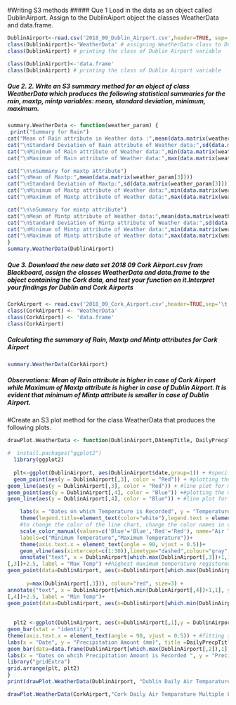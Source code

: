 
#Writing S3 methods
##### Que 1 Load in the data as an object called DublinAirport. Assign to the DublinAiport object the classes WeatherData and data.frame.
```r
DublinAirport<-read.csv('2018_09_Dublin_Airport.csv',header=TRUE, sep='\t')
class(DublinAirport)<-'WeatherData' # assigning WeatherData class to Dublin Airport variable
class(DublinAirport) # printing the class of Dublin Airport variable

class(DublinAirport)<-'data.frame'
class(DublinAirport) # printing the class of Dublin Airport variable

```
##### Que 2. 2. Write an S3 summary method for an object of class WeatherData which produces the following statistical summaries for the rain, maxtp, mintp variables: mean, standard deviation, minimum, maximum. 
```r
summary.WeatherData <- function(weather_param) {
 print("Summary for Rain")
cat("Mean of Rain attribute in Weather data :",mean(data.matrix(weather_param[2])))
cat("\nStandard Deviation of Rain attribute of Weather data:",sd(data.matrix(weather_param[2])))
cat("\nMinimum of Rain attribute of Weather data:",min(data.matrix(weather_param[2])))
cat("\nMaximum of Rain attribute of Weather data:",max(data.matrix(weather_param[2])))

cat("\n\nSummary for maxtp attribute")
cat("\nMean of Maxtp:",mean(data.matrix(weather_param[3])))
cat("\nStandard Deviation of Maxtp:",sd(data.matrix(weather_param[3])))
cat("\nMinimum of Maxtp attribute of Weather data:",min(data.matrix(weather_param[3])))
cat("\nMaximum of Maxtp attribute of Weather data:",max(data.matrix(weather_param[3])))

cat("\n\nSummary for mintp attribute")
cat("\nMean of Mintp attribute of Weather data:",mean(data.matrix(weather_param[4])))
cat("\nStandard Deviation of Mintp attribute of Weather data:",sd(data.matrix(weather_param[4])))
cat("\nMinimum of Mintp attribute of Weather data:",min(data.matrix(weather_param[4])))
cat("\nMaximum of Mintp attribute of Weather data:",max(data.matrix(weather_param[4])))
}
summary.WeatherData(DublinAirport)
```

##### Que 3. Download the new data set 2018 09 Cork Airport.csv from Blackboard, assign the classes WeatherData and data.frame to the object containing the Cork data, and test your function on it.Interpret your findings for Dublin and Cork Airports
```r

CorkAirport <- read.csv('2018_09_Cork_Airport.csv',header=TRUE,sep='\t')
class(CorkAirport) <- 'WeatherData'
class(CorkAirport) <- 'data.frame'
class(CorkAirport)
```
##### Calculating the summary of Rain, Maxtp and Mintp attributes for Cork Airport
```r
summary.WeatherData(CorkAirport)
```
##### Observations: Mean of Rain attribute is higher in case of Cork Airport while Maximum of Maxtp attribute is higher in case of Dublin Airport. It is evident that minimum of Mintp attribute is smaller in case of Dublin Airport.


#Create an S3 plot method for the class WeatherData that produces the following plots.
```r
drawPlot.WeatherData <- function(DublinAirport,DAtempTitle, DailyPrecpTitle){

#  install.packages("ggplot2")
  library(ggplot2)
  
  plt<-ggplot(DublinAirport, aes(DublinAirport$date,group=1)) + #specifying attribute for x axis
  geom_point(aes(y = DublinAirport[,3], color = "Red")) + #plotting the maximum point of maxtp attribute
geom_line(aes(y = DublinAirport[,3], color = "Red")) + #line plot for maxtp column
geom_point(aes(y = DublinAirport[,4], color = "Blue")) +#plotting the minimum point of mintp attribute
geom_line(aes(y = DublinAirport[,4], color = "Blue")) + #line plot for mintp attribute

    labs(x = "Dates on which Temperature is Recorded", y = "Temperature on Specific Dates")+ #assigning labels to x and y axis 
    theme(legend.title=element_text(color="white"),legend.text = element_text(colour="white", size=10, face="bold"),legend.background = element_rect(fill="black",size=0.5, linetype="solid",colour="white"))+ # formatting the legend
    #to change the color of the line chart, change the color names in values vector of scale color manual parameter
    scale_color_manual(values=c('Blue'='Blue','Red'='Red'), name="Air Temperature",
    labels=c("Minimum Temperature","Maximum Temperature"))+
    theme(axis.text.x = element_text(angle = 90, vjust = 0.5))+
    geom_vline(aes(xintercept=c(1:30)),linetype="dashed",colour="gray",size=0.7)+ #including a grey vertical dotted line for each day to clearly identify the day corresponding to each couple of points
    annotate("text", x = DublinAirport[which.max(DublinAirport[,3])+1,1], y = max(DublinAirport
[,3])+2.5, label = "Max Temp") +#highest maximum temperature registered 
geom_point(data=DublinAirport, aes(x=DublinAirport[which.max(DublinAirport[,3]),1],
                                   
      y=max(DublinAirport[,3])), colour="red", size=3) +
annotate("text", x = DublinAirport[which.min(DublinAirport[,4])+1,1], y = min(DublinAirport
[,4])+2.5, label = "Min Temp")+
geom_point(data=DublinAirport, aes(x=DublinAirport[which.min(DublinAirport[,4]),1], y=min(DublinAirport[,4])), colour="blue", size=3)#lowest minimum temperature registered  
   
  
  plt2 <-ggplot(DublinAirport, aes(x=DublinAirport[,1],y = DublinAirport[,2])) +
geom_bar(stat = "identity") +
theme(axis.text.x = element_text(angle = 90, vjust = 0.5)) + #fitting the labels on x axis
labs(x = "Date", y = "Precipitation Amount (mm)", title =DailyPrecpTitle) +
geom_bar(data=data.frame(DublinAirport[which.max(DublinAirport[,2]),1],DublinAirport[which.max(DublinAirport[,2]),2]),aes(DublinAirport[which.max(DublinAirport[,2]),1],DublinAirport[which.max(DublinAirport[,2]),2]),fill="Red", stat="identity")+ # coloring the maximum bar with Red
labs(x = "Dates on whcih Precipitation Amount is Recorded ", y = "Precipitation Amount (mm)", title = DailyPrecpTitle)
library("gridExtra")
grid.arrange(plt, plt2)
}
print(drawPlot.WeatherData(DublinAirport, "Dublin Daily Air Temparature Multiple Line Chart for September 2018", "Dublin Daily Precipitation Amount Bar Chart for September 2018"))
```
```r
drawPlot.WeatherData(CorkAirport,"Cork Daily Air Temparature Multiple Line Chart for September 2018", "Cork Daily Precipitation Amount Bar Chart for September 2018")
```